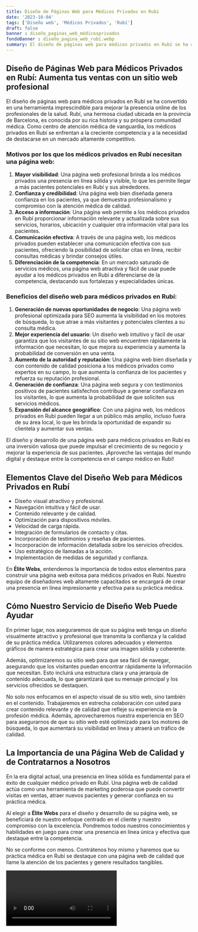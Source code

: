 ```yaml
---
title: Diseño de Páginas Web para Médicos Privados en Rubí
date: '2023-10-04'
tags: ['Diseño web', 'Médicos Privados', 'Rubí']
draft: false
banner : diseño_paginas_web_médicosprivados
fondoBanner : diseño_pagina_web_rubí.webp
summary: El diseño de páginas web para médicos privados en Rubí se ha convertido en una herramienta imprescindible para mejorar la presencia online de los profesionales de la salud. Rubí, una hermosa ciudad ubicada en la provincia de Barcelona, ​​es conocida por su rica historia y su próspera comunidad médica. Como centro de atención médica de vanguardia, los médicos privados en Rubí se enfrentan a la creciente competencia y a la necesidad de destacarse en un mercado altamente competitivo.
---
```


## Diseño de Páginas Web para Médicos Privados en Rubí: Aumenta tus ventas con un sitio web profesional 

El diseño de páginas web para médicos privados en Rubí se ha convertido en una herramienta imprescindible para mejorar la presencia online de los profesionales de la salud. Rubí, una hermosa ciudad ubicada en la provincia de Barcelona, ​​es conocida por su rica historia y su próspera comunidad médica. Como centro de atención médica de vanguardia, los médicos privados en Rubí se enfrentan a la creciente competencia y a la necesidad de destacarse en un mercado altamente competitivo.

### Motivos por los que los médicos privados en Rubí necesitan una página web:

1. **Mayor visibilidad**: Una página web profesional brinda a los médicos privados una presencia en línea sólida y visible, lo que les permite llegar a más pacientes potenciales en Rubí y sus alrededores.
2. **Confianza y credibilidad**: Una página web bien diseñada genera confianza en los pacientes, ya que demuestra profesionalismo y compromiso con la atención médica de calidad.
3. **Acceso a información**: Una página web permite a los médicos privados en Rubí proporcionar información relevante y actualizada sobre sus servicios, horarios, ubicación y cualquier otra información vital para los pacientes.
4. **Comunicación efectiva**: A través de una página web, los médicos privados pueden establecer una comunicación efectiva con sus pacientes, ofreciendo la posibilidad de solicitar citas en línea, recibir consultas médicas y brindar consejos útiles.
5. **Diferenciación de la competencia**: En un mercado saturado de servicios médicos, una página web atractiva y fácil de usar puede ayudar a los médicos privados en Rubí a diferenciarse de la competencia, destacando sus fortalezas y especialidades únicas.

### Beneficios del diseño web para médicos privados en Rubí:

1. **Generación de nuevas oportunidades de negocio**: Una página web profesional optimizada para SEO aumenta la visibilidad en los motores de búsqueda, lo que atrae a más visitantes y potenciales clientes a su consulta médica.
2. **Mejor experiencia del usuario**: Un diseño web intuitivo y fácil de usar garantiza que los visitantes de su sitio web encuentren rápidamente la información que necesitan, lo que mejora su experiencia y aumenta la probabilidad de conversión en una venta.
3. **Aumento de la autoridad y reputación**: Una página web bien diseñada y con contenido de calidad posiciona a los médicos privados como expertos en su campo, lo que aumenta la confianza de los pacientes y refuerza su reputación profesional.
4. **Generación de confianza**: Una página web segura y con testimonios positivos de pacientes satisfechos contribuye a generar confianza en los visitantes, lo que aumenta la probabilidad de que soliciten sus servicios médicos.
5. **Expansión del alcance geográfico**: Con una página web, los médicos privados en Rubí pueden llegar a un público más amplio, incluso fuera de su área local, lo que les brinda la oportunidad de expandir su clientela y aumentar sus ventas.

El diseño y desarrollo de una página web para médicos privados en Rubí es una inversión valiosa que puede impulsar el crecimiento de su negocio y mejorar la experiencia de sus pacientes. ¡Aproveche las ventajas del mundo digital y destaque entre la competencia en el campo médico en Rubí!

<GifSeo />

<Cta />

## Elementos Clave del Diseño Web para Médicos Privados en Rubí

- Diseño visual atractivo y profesional.
- Navegación intuitiva y fácil de usar.
- Contenido relevante y de calidad.
- Optimización para dispositivos móviles.
- Velocidad de carga rápida.
- Integración de formularios de contacto y citas.
- Incorporación de testimonios y reseñas de pacientes.
- Incorporación de información detallada sobre los servicios ofrecidos.
- Uso estratégico de llamadas a la acción.
- Implementación de medidas de seguridad y confianza.

En **Élite Webs**, entendemos la importancia de todos estos elementos para construir una página web exitosa para médicos privados en Rubí. Nuestro equipo de diseñadores web altamente capacitados se encargará de crear una presencia en línea impresionante y efectiva para su práctica médica.

## Cómo Nuestro Servicio de Diseño Web Puede Ayudar

En primer lugar, nos aseguraremos de que su página web tenga un diseño visualmente atractivo y profesional que transmita la confianza y la calidad de su práctica médica. Utilizaremos colores adecuados y elementos gráficos de manera estratégica para crear una imagen sólida y coherente.

Además, optimizaremos su sitio web para que sea fácil de navegar, asegurando que los visitantes puedan encontrar rápidamente la información que necesitan. Esto incluirá una estructura clara y una jerarquía de contenido adecuada, lo que garantizará que su mensaje principal y los servicios ofrecidos se destaquen.

No solo nos enfocamos en el aspecto visual de su sitio web, sino también en el contenido. Trabajaremos en estrecha colaboración con usted para crear contenido relevante y de calidad que refleje su experiencia en la profesión médica. Además, aprovecharemos nuestra experiencia en SEO para asegurarnos de que su sitio web esté optimizado para los motores de búsqueda, lo que aumentará su visibilidad en línea y atraerá un tráfico de calidad.

## La Importancia de una Página Web de Calidad y de Contratarnos a Nosotros

En la era digital actual, una presencia en línea sólida es fundamental para el éxito de cualquier médico privado en Rubí. Una página web de calidad actúa como una herramienta de marketing poderosa que puede convertir visitas en ventas, atraer nuevos pacientes y generar confianza en su práctica médica.

Al elegir a **Élite Webs** para el diseño y desarrollo de su página web, se beneficiará de nuestro enfoque centrado en el cliente y nuestro compromiso con la excelencia. Pondremos todos nuestros conocimientos y habilidades en juego para crear una presencia en línea única y efectiva que destaque entre la competencia.

No se conforme con menos. Contrátenos hoy mismo y haremos que su práctica médica en Rubí se destaque con una página web de calidad que llame la atención de los pacientes y genere resultados tangibles.

<Video />

<CtaBot job='Médicos Privados' city='Rubí'/>

<Gmaps query='Rubí+españa+maps' />